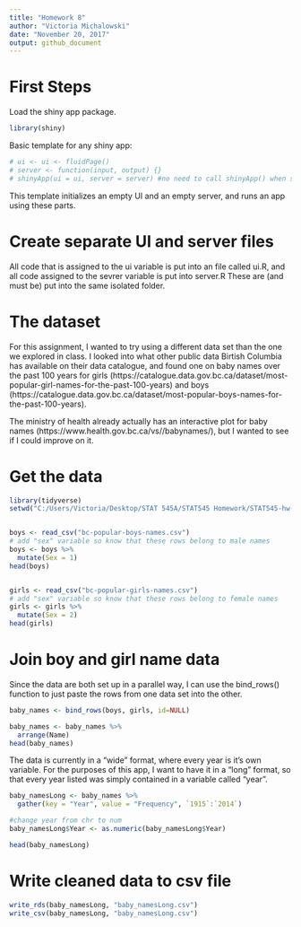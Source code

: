 ```yaml
---
title: "Homework 8"
author: "Victoria Michalowski"
date: "November 20, 2017"
output: github_document
---
```


# First Steps

Load the shiny app package.

```r
library(shiny)
```

Basic template for any shiny app:

```r
# ui <- ui <- fluidPage()
# server <- function(input, output) {}
# shinyApp(ui = ui, server = server) #no need to call shinyApp() when splitting template into seperate ui and server parts
```

This template initializes an empty UI and an empty server, and runs an app using these parts.

# Create separate UI and server files

All code that is assigned to the ui variable is put into an file called ui.R, and all code assigned to the sevrer variable is put into server.R These are (and must be) put into the same isolated folder.

# The dataset

For this assignment, I wanted to try using a different data set than the one we explored in class. I looked into what other public data Birtish Columbia has available on their data catalogue, and found one on baby names over the past 100 years for girls (https://catalogue.data.gov.bc.ca/dataset/most-popular-girl-names-for-the-past-100-years) and boys (https://catalogue.data.gov.bc.ca/dataset/most-popular-boys-names-for-the-past-100-years).

The ministry of health already actually has an interactive plot for baby names (https://www.health.gov.bc.ca/vs//babynames/), but I wanted to see if I could improve on it.

# Get the data

```r
library(tidyverse)
setwd("C:/Users/Victoria/Desktop/STAT 545A/STAT545 Homework/STAT545-hw-Michalowski-Victoria/hw08 - building shiny apps")


boys <- read_csv("bc-popular-boys-names.csv")
# add "sex" variable so know that these rows belong to male names
boys <- boys %>% 
  mutate(Sex = 1)
head(boys)


girls <- read_csv("bc-popular-girls-names.csv")
# add "sex" variable so know that these rows belong to female names
girls <- girls %>%
  mutate(Sex = 2)
head(girls)
```

# Join boy and girl name data

Since the data are both set up in a parallel way, I can use the bind_rows() function to just paste the rows from one data set into the other.

```r
baby_names <- bind_rows(boys, girls, id=NULL)

baby_names <- baby_names %>% 
  arrange(Name)
head(baby_names)
```

The data is currently in a "wide" format, where every year is it's own variable. For the purposes of this app, I want to have it in a "long" format, so that every year listed was simply contained in a variable called "year".

```r
baby_namesLong <- baby_names %>%
  gather(key = "Year", value = "Frequency", `1915`:`2014`)

#change year from chr to num
baby_namesLong$Year <- as.numeric(baby_namesLong$Year)

head(baby_namesLong)
```

# Write cleaned data to csv file

```r
write_rds(baby_namesLong, "baby_namesLong.csv")
write_csv(baby_namesLong, "baby_namesLong.csv")
```



